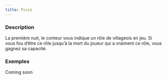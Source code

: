 ```yaml
---
title: Pixie
---
```



<Role PIXIE header />

### Description

La première nuit, le conteur vous indique un rôle de villageois en jeu. Si vous fou d’être ce rôle jusqu’à la mort du joueur qui a vraiment ce rôle, vous gagnez sa capacité.

### Exemples

Coming soon

